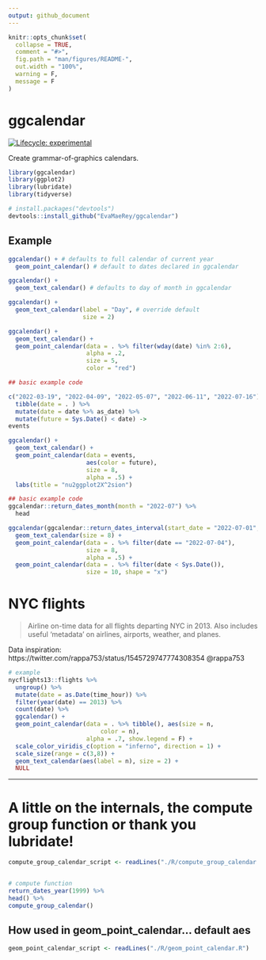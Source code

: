 ```yaml
---
output: github_document
---
```


<!-- README.md is generated from README.Rmd. Please edit that file -->

```r
knitr::opts_chunk$set(
  collapse = TRUE,
  comment = "#>",
  fig.path = "man/figures/README-",
  out.width = "100%",
  warning = F,
  message = F
)
```

# ggcalendar

<!-- badges: start -->
[![Lifecycle: experimental](https://img.shields.io/badge/lifecycle-experimental-orange.svg)](https://lifecycle.r-lib.org/articles/stages.html#experimental)
<!-- badges: end -->

Create grammar-of-graphics calendars.  


```r
library(ggcalendar)
library(ggplot2)
library(lubridate)
library(tidyverse)
```


``` r
# install.packages("devtools")
devtools::install_github("EvaMaeRey/ggcalendar")
```
## Example




```r
ggcalendar() + # defaults to full calendar of current year
  geom_point_calendar() # default to dates declared in ggcalendar

ggcalendar() + 
  geom_text_calendar() # defaults to day of month in ggcalendar

ggcalendar() + 
  geom_text_calendar(label = "Day", # override default
                     size = 2)

ggcalendar() + 
  geom_text_calendar() + 
  geom_point_calendar(data = . %>% filter(wday(date) %in% 2:6),
                      alpha = .2,
                      size = 5,
                      color = "red")

```

```r

## basic example code

c("2022-03-19", "2022-04-09", "2022-05-07", "2022-06-11", "2022-07-16") %>% 
  tibble(date = . ) %>% 
  mutate(date = date %>% as_date) %>% 
  mutate(future = Sys.Date() < date) ->
events

ggcalendar() +
  geom_text_calendar() + 
  geom_point_calendar(data = events,
                      aes(color = future),
                      size = 8, 
                      alpha = .5) +
  labs(title = "nu2ggplot2X^2sion")


```



```r

## basic example code
ggcalendar::return_dates_month(month = "2022-07") %>% 
  head

ggcalendar(ggcalendar::return_dates_interval(start_date = "2022-07-01", end_date = "2022-08-31")) +
  geom_text_calendar(size = 8) + 
  geom_point_calendar(data = . %>% filter(date == "2022-07-04"),
                      size = 8, 
                      alpha = .5) +
  geom_point_calendar(data = . %>% filter(date < Sys.Date()),
                      size = 10, shape = "x")
```
# NYC flights

> Airline on-time data for all flights departing NYC in 2013. Also includes useful 'metadata' on airlines, airports, weather, and planes.



Data inspiration:  https://twitter.com/rappa753/status/1545729747774308354 @rappa753

```r

# example 
nycflights13::flights %>% 
  ungroup() %>% 
  mutate(date = as.Date(time_hour)) %>% 
  filter(year(date) == 2013) %>% 
  count(date) %>% 
  ggcalendar() +
  geom_point_calendar(data = . %>% tibble(), aes(size = n, 
                          color = n), 
                      alpha = .7, show.legend = F) + 
  scale_color_viridis_c(option = "inferno", direction = 1) + 
  scale_size(range = c(3,8)) +
  geom_text_calendar(aes(label = n), size = 2) + 
  NULL
```

---

# A little on the internals, the compute group function or thank you lubridate!


```r
compute_group_calendar_script <- readLines("./R/compute_group_calendar.R")
```

```r
```

```r
# compute function
return_dates_year(1999) %>%
head() %>%
compute_group_calendar()
```



## How used in geom_point_calendar... default aes

```r
geom_point_calendar_script <- readLines("./R/geom_point_calendar.R")
```


```r
```


